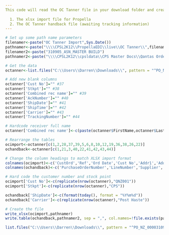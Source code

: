 ---
This code will read the OC Tanner file in your download folder and create 2 separate files.
  
  1. The xlsx import file for Propella
  2. The OC Tanner handback file (awaiting tracking information)
---

```{r Namers}
# Set up some path name parameters
filenamer<-paste("OC Tanner Import",Sys.Date())
pathnamer<-paste("\\\\CPSL2K12\\PropellaEDI\\live\\OC Tanner\\",filenamer,".xlsx")
filenamer2<-paste("310905_ASN_MASTER BUILD")
pathnamer2<-paste("\\\\CPSL2K12\\cpsldata\\CPS Master Docs\\Qantas Orders\\HANDBACKS OC TANNER\\2022\\",filenamer2,".csv")
```

```{r Datagrab, include = FALSE}
# Get the data
octanner<-list.files("C:\\Users\\Darren\\Downloads\\", pattern = "^PO_NZ_0000310905", full.names=TRUE)%>%lapply(.,read_csv)%>%reduce(full_join)

# Add new blank columns
octanner['Cust No']="" #37
octanner['Stkpt']="" #38
octanner['Combined rec name']="" #39
octanner['AckNumber']="" #40
octanner['ShipDate']="" #41
octanner['ShipTime']="" #42
octanner['Carrier']="" #43
octanner['TrackingNumber']="" #44

# Hardcode receiver full name
octanner['Combined rec name']<-c(paste(octanner$FirstName,octanner$LastName))

# Rearrange the tables
ocimport<-octanner[c(1,2,28,37,39,5,6,8,10,12,19,36,38,26,22)]
ochandback<-octanner[c(1,21,3,40,22,41,42,43,44)]
```

```{r Renamecolumns, include = FALSE}
# Change the column headings to match XLSX import format
colnames(ocimport)<-c('CustOrd','Ref','Ord Date','Cust No','Addr1','Addr2','Addr3','City','Pcode','Phone','Email','Freight Value','Stkpt','Prod No','QTY')
colnames(ochandback)<-c('PurchaseOrderNumber','LineNumber','Supplier','AckNumber','Quantity','ShipDate','ShipTime','Carrier','TrackingNumber')
```

```{r Addhardcodevalues, include = FALSE}
# Hard code the customer number and stock point
ocimport['Cust No']<-c(replicate(nrow(octanner),"QNZ001"))
ocimport['Stkpt']<-c(replicate(nrow(octanner),"CPS"))

ochandback['ShipDate']<-c(format(today(), format = "%Y%m%d"))
ochandback['Carrier']<-c(replicate(nrow(octanner),"Post Haste"))
```

```{r Export}
# Create the file
write_xlsx(ocimport,pathnamer)
write.table(ochandback,pathnamer2, sep = ",", col.names=!file.exists(pathnamer2), append = TRUE)
```

```{r Delete.downloads, include = FALSE}
list.files("C:\\Users\\Darren\\Downloads\\", pattern = "^PO_NZ_0000310905", full.names=TRUE)%>%file.remove(.)
```
